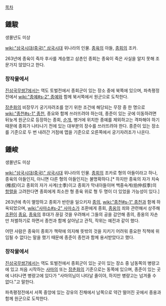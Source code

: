 [[목차]]
== 鍾駿 ==
생몰년도 미상

[[wiki:"삼국시대(중국)" 삼국시대]] 위나라의 인물. [[종육]]의 아들, [[종회]]의 조카.

263년에 종육이 죽자 후사를 계승했고 삼촌인 종회는 종육이 죽은 사실을 알지 못해 조문가지 않았다고 한다.

=== 창작물에서 ===
[[진삼국무쌍7]]에서는 역도 토벌전에서 종회군이 있는 장소 중에 북쪽에 있으며, 파촉평정전에서 [[wiki:"종예#s-2" 종예]]와 함께 북서쪽에서 원군으로 도착한다.

[[장춘화]]의 비장무기 궁기자려조를 얻기 위한 조건에 해당되는 무장 중 한 명으로 [[wiki:"종천#s-1" 종천]], 종요와 함께 쓰러뜨려야 하는데, 종준이 있는 곳에 이동하려면 뒤늦게 원군으로 등장하는 종회, [[순개]], 병거에 위치한 종예를 제외하고는 격파해야 하기 때문에 종회가 나타나기 전에 있는 대부분의 장수를 쓰러뜨려야 한다. 종준이 있는 장소를 기준으로 두 번 내려간 거점에 맵을 기준으로 오른쪽에서 궁기자려조가 나온다.

== 鍾峻 ==
생몰년도 미상

[[wiki:"삼국시대(중국)" 삼국시대]] 위나라의 인물. [[종회]]의 조카로 형의 아들이라고 하나, 종육의 아들인지, 아니면 다른 형의 아들인지는 불명확하다.[* 하지만 종육의 자가 치숙(稚叔)이고 종회의 자가 사계(士季)이고 종회가 막내아들이며 백중숙계(伯仲叔季)의 [[항렬]]을 고려한다면 종회에게 최소한 형 종육 위로 형 두 명이 더 있었을 가능성이 있다.]  

263년에 촉이 멸망하고 종회가 반란을 일으키자 [[종의]], [[wiki:"종천#s-1" 종천]]과 함께 하옥되었으며, [[wiki:"사마소#s-2" 사마소]]가 조환에게 종회, [[종옹]]의 죄와 관련해서 상주해 [[조환]]이 [[종요]], [[종육]]의 후대가 끊길 것을 우려해서 그들의 공을 감안해 종의, 종옹의 자손만 처벌하기로 하면서 종천과 함께 살아남고 관직, 작위는 예전과 같이 했다.

어떤 사람은 종육이 종회가 책략에 의지해 뜻밖의 것을 지키기 어려워 중요한 직책에 위임될 수 없다는 말을 했기 때문에 종준이 종천과 함께 용서받았다고 했다.

=== 창작물에서 ===
[[진삼국무쌍7]]에서는 역도 토벌전에서 종회군이 있는 곳이 있는 장소 중 남동쪽의 병량고에 있고 처음 시작하는 [[사마의]] 또는 [[장춘화]]의 기준으로는 동쪽에 있으며, 종준이 있는 곳에 나타나면 병량고에 있다가 "사마의님이 나타날 줄이야, 하지만 병량고는 넘겨줄 수 없다."고 말한다.

파촉평정전에서 서쪽 중앙에 있는 강유의 진채에서 남쪽으로 약간 떨어진 곳에서 종옹과 함께 원군으로 도착한다.
